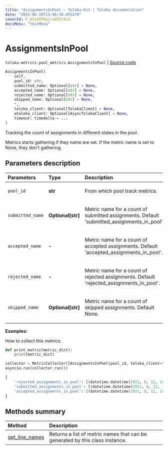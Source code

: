 ```yaml
---
title: "AssignmentsInPool — Toloka-Kit | Toloka documentation"
date: "2023-06-20T13:46:38.455370"
coverId: F_bIcOYF9yjrxkPZrXc3
docsMenu: "tkitMenu"
---
```


# AssignmentsInPool

`toloka.metrics.pool_metrics.AssignmentsInPool` | [Source code](https://github.com/Toloka/toloka-kit/blob/v1.2.0/src/metrics/pool_metrics.py#L212)

```python
AssignmentsInPool(
    self,
    pool_id: str,
    submitted_name: Optional[str] = None,
    accepted_name: Optional[str] = None,
    rejected_name: Optional[str] = None,
    skipped_name: Optional[str] = None,
    *,
    toloka_client: Optional[TolokaClient] = None,
    atoloka_client: Optional[AsyncTolokaClient] = None,
    timeout: timedelta = ...
)
```

Tracking the count of assignments in different states in the pool.

Metrics starts gathering if they name are set. If the metric name is set to None, they don't gathering.

## Parameters description

| Parameters | Type | Description |
| :----------| :----| :-----------|
`pool_id`|**str**|<p>From which pool track metrics.</p>
`submitted_name`|**Optional\[str\]**|<p>Metric name for a count of submitted assignments. Default 'submitted_assignments_in_pool'.</p>
`accepted_name `|**-**|<p>Metric name for a count of accepted assignments. Default 'accepted_assignments_in_pool'.</p>
`rejected_name `|**-**|<p>Metric name for a count of rejected assignments. Default 'rejected_assignments_in_pool'.</p>
`skipped_name`|**Optional\[str\]**|<p>Metric name for a count of skipped assignments. Default None.</p>

**Examples:**

How to collect this metrics:

```python
def print_metric(metric_dict):
    print(metric_dict)

collector = MetricCollector([AssignmentsInPool(pool_id, toloka_client=toloka_client)], print_metric)
asyncio.run(collector.run())
```

```python
{
    'rejected_assignments_in_pool': [(datetime.datetime(2021, 8, 12, 10, 4, 44, 895232), 0)],
    'submitted_assignments_in_pool': [(datetime.datetime(2021, 8, 12, 10, 4, 45, 321904), 75)],
    'accepted_assignments_in_pool': [(datetime.datetime(2021, 8, 12, 10, 4, 45, 951156), 75)],
}
```

## Methods summary

| Method | Description |
| :------| :-----------|
[get_line_names](/docs/toloka-kit/reference/toloka.metrics.pool_metrics.AssignmentsInPool.get_line_names)| Returns a list of metric names that can be generated by this class instance.